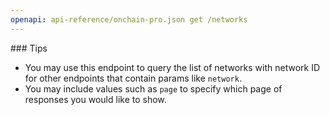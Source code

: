 ```yaml
---
openapi: api-reference/onchain-pro.json get /networks
---
```


<Tip>
  ### Tips

  - You may use this endpoint to query the list of networks with network ID for other endpoints that contain params like `network`.
  - You may include values such as `page` to specify which page of responses you would like to show.
</Tip>